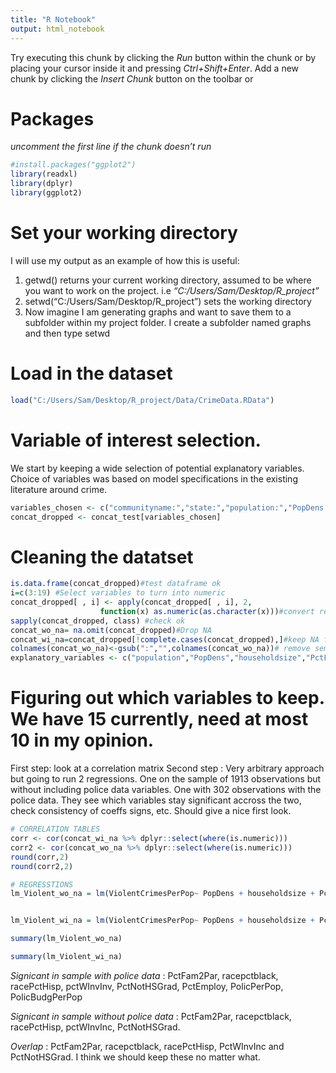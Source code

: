 ---
title: "R Notebook"
output: html_notebook
---

Try executing this chunk by clicking the *Run* button within the chunk or by placing your cursor inside it and pressing *Ctrl+Shift+Enter*. 
Add a new chunk by clicking the *Insert Chunk* button on the toolbar or 

# Packages
_uncomment the first line if the chunk doesn't run_
```{r}
#install.packages("ggplot2")
library(readxl)
library(dplyr)
library(ggplot2)
```

# Set your working directory
I will use my output as an example of how this is useful:

1. getwd() returns your current working directory, assumed to be where you want to work on the project. i.e *"C:/Users/Sam/Desktop/R_project"*
2. setwd("C:/Users/Sam/Desktop/R_project") sets the working directory
3. Now imagine I am generating graphs and want to save them to a subfolder within my project folder. I create a subfolder named graphs and then type setwd

# Load in the dataset
```{r}
load("C:/Users/Sam/Desktop/R_project/Data/CrimeData.RData")
```

# Variable of interest selection.
We start by keeping a wide selection of potential explanatory variables. Choice of variables was based on model specifications in the existing literature around crime. 
```{r}
variables_chosen <- c("communityname:","state:","population:","PopDens:","householdsize:","PctFam2Par:","racepctblack:","racePctHisp:","agePct16t24:","perCapInc:","pctWSocSec:","pctWInvInc:","PctPopUnderPov:","PctNotHSGrad:","PctEmploy:","PolicPerPop:","PolicBudgPerPop:","ViolentCrimesPerPop:","nonViolPerPop:")
concat_dropped <- concat_test[variables_chosen]
```

# Cleaning the datatset
```{r}
is.data.frame(concat_dropped)#test dataframe ok
i=c(3:19) #Select variables to turn into numeric
concat_dropped[ , i] <- apply(concat_dropped[ , i], 2,
                    function(x) as.numeric(as.character(x)))#convert relevant variables in numeric
sapply(concat_dropped, class) #check ok
concat_wo_na= na.omit(concat_dropped)#Drop NA
concat_wi_na=concat_dropped[!complete.cases(concat_dropped),]#keep NA for statistics on drops
colnames(concat_wo_na)<-gsub(":","",colnames(concat_wo_na))# remove semicolons from names
explanatory_variables <- c("population","PopDens","householdsize","PctFam2Par","racepctblack","racePctHisp","agePct16t24","perCapInc","pctWSocSec","pctWInvInc","PctPopUnderPov","PctNotHSGrad","PctEmploy","PolicPerPop","PolicBudgPerPop")
```

# Figuring out which variables to keep. We have 15 currently, need at most 10 in my opinion. 
First step: look at a correlation matrix
Second step : Very arbitrary approach but going to run 2 regressions. One on the sample of 1913 observations but without including police data variables. One with 302 observations with the police data. They see which variables stay significant accross the two, check consistency of coeffs signs, etc. Should give a nice first look. 
```{r}
# CORRELATION TABLES
corr <- cor(concat_wi_na %>% dplyr::select(where(is.numeric)))
corr2 <- cor(concat_wo_na %>% dplyr::select(where(is.numeric)))
round(corr,2)
round(corr2,2)

# REGRESSTIONS
lm_Violent_wo_na = lm(ViolentCrimesPerPop~ PopDens + householdsize + PctFam2Par + racepctblack + racePctHisp + agePct16t24 + perCapInc + pctWSocSec + pctWInvInc + PctPopUnderPov + PctNotHSGrad + PctEmploy + PolicPerPop + PolicBudgPerPop,data = concat_wo_na)


lm_Violent_wi_na = lm(ViolentCrimesPerPop~ PopDens + householdsize + PctFam2Par + racepctblack + racePctHisp + agePct16t24 + perCapInc + pctWSocSec + pctWInvInc + PctPopUnderPov + PctNotHSGrad + PctEmploy,data = concat_wo_na)

summary(lm_Violent_wo_na)

summary(lm_Violent_wi_na)
```
*Signicant in sample with police data* : PctFam2Par, racepctblack, racePctHisp, pctWInvInv, PctNotHSGrad, PctEmploy, PolicPerPop, PolicBudgPerPop

*Signicant in sample without police data* : PctFam2Par, racepctblack, racePctHisp, pctWInvInc, PctNotHSGrad. 

*Overlap* : PctFam2Par, racepctblack, racePctHisp, PctWInvInc and PctNotHSGrad. I think we should keep these no matter what. 







